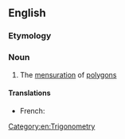 ==English==

===Etymology===
{{suffix|polygon|metry|lang=en}}

===Noun===
{{en-noun|polygonometries}}

# The [[mensuration]] of [[polygon]]s

====Translations====
{{trans-top}}
* French: {{t+|fr|polygonométrie|f}}
{{trans-mid}}
{{trans-bottom}}

[[Category:en:Trigonometry]]